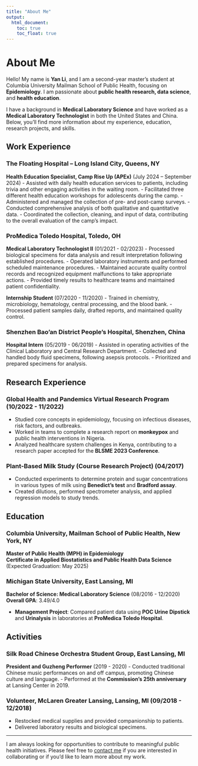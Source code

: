 ```yaml
---
title: "About Me"
output: 
  html_document:
    toc: true
    toc_float: true
---
```



# About Me

Hello! My name is **Yan Li**, and I am a second-year master's student at Columbia University Mailman School of Public Health, focusing on **Epidemiology**. I am passionate about **public health research, data science**, and **health education**.

I have a background in **Medical Laboratory Science** and have worked as a **Medical Laboratory Technologist** in both the United States and China. Below, you'll find more information about my experience, education, research projects, and skills.

## Work Experience

### The Floating Hospital – Long Island City, Queens, NY
**Health Education Specialist, Camp Rise Up (APEx)** (July 2024 – September 2024)
- Assisted with daily health education services to patients, including trivia and other engaging activities in the waiting room.
- Facilitated three different health education workshops for adolescents during the camp.
- Administered and managed the collection of pre- and post-camp surveys.
- Conducted comprehensive analysis of both qualitative and quantitative data.
- Coordinated the collection, cleaning, and input of data, contributing to the overall evaluation of the camp’s impact.

### ProMedica Toledo Hospital, Toledo, OH
**Medical Laboratory Technologist II** (01/2021 - 02/2023)
- Processed biological specimens for data analysis and result interpretation following established procedures.
- Operated laboratory instruments and performed scheduled maintenance procedures.
- Maintained accurate quality control records and recognized equipment malfunctions to take appropriate actions.
- Provided timely results to healthcare teams and maintained patient confidentiality.

**Internship Student** (07/2020 - 11/2020)
- Trained in chemistry, microbiology, hematology, central processing, and the blood bank.
- Processed patient samples daily, drafted reports, and maintained quality control.

### Shenzhen Bao'an District People's Hospital, Shenzhen, China
**Hospital Intern** (05/2019 - 06/2019)
- Assisted in operating activities of the Clinical Laboratory and Central Research Department.
- Collected and handled body fluid specimens, following asepsis protocols.
- Prioritized and prepared specimens for analysis.

## Research Experience

### Global Health and Pandemics Virtual Research Program (10/2022 - 11/2022)
- Studied core concepts in epidemiology, focusing on infectious diseases, risk factors, and outbreaks.
- Worked in teams to complete a research report on **monkeypox** and public health interventions in Nigeria.
- Analyzed healthcare system challenges in Kenya, contributing to a research paper accepted for the **BLSME 2023 Conference**.

### Plant-Based Milk Study (Course Research Project) (04/2017)
- Conducted experiments to determine protein and sugar concentrations in various types of milk using **Benedict's test** and **Bradford assay**.
- Created dilutions, performed spectrometer analysis, and applied regression models to study trends.

## Education

### Columbia University, Mailman School of Public Health, New York, NY
**Master of Public Health (MPH) in Epidemiology**  
**Certificate in Applied Biostatistics and Public Health Data Science** (Expected Graduation: May 2025)

### Michigan State University, East Lansing, MI
**Bachelor of Science: Medical Laboratory Science** (08/2016 - 12/2020)  
**Overall GPA**: 3.49/4.0

- **Management Project**: Compared patient data using **POC Urine Dipstick** and **Urinalysis** in laboratories at **ProMedica Toledo Hospital**.

## Activities

### Silk Road Chinese Orchestra Student Group, East Lansing, MI
**President and Guzheng Performer** (2019 - 2020)
- Conducted traditional Chinese music performances on and off campus, promoting Chinese culture and language.
- Performed at the **Commission's 25th anniversary** at Lansing Center in 2019.

### Volunteer, McLaren Greater Lansing, Lansing, MI (09/2018 - 12/2018)
- Restocked medical supplies and provided companionship to patients.
- Delivered laboratory results and biological specimens.


---

I am always looking for opportunities to contribute to meaningful public health initiatives. Please feel free to [contact me](mailto:yanlifafa@gmail.com) if you are interested in collaborating or if you'd like to learn more about my work.
